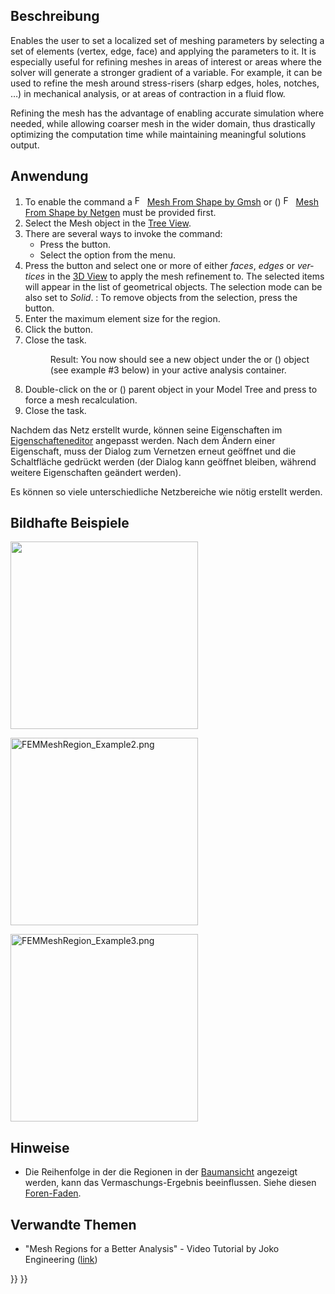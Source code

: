 <languages/>

{{Docnav/de
|[[FEM_MeshBoundaryLayer/de|FEM NetzGrenzschicht]]
|[[FEM_MeshGroup/de|FEM NetzGruppe]]
|[[FEM_Workbench/de|FEM]]
|IconL=FEM_MeshBoundaryLayer.svg
|IconR=FEM_MeshGroup.svg
|IconC=Workbench_FEM.svg
}}

{{GuiCommandContainer|
{{GuiCommand/de
|Name=FEM MeshRegion
|Name/de=FEM Netzbereich
|MenuLocation=Netz → FEM Mesh Refinement
|Workbenches=[[FEM_Workbench/de|FEM]]
|SeeAlso=[[FEM_tutorial/de|FEM Anleitung]]
}}
{{GuiCommandFemInfo/de
|Solvers=Alle
}}
}}

<span id="Description"></span>
==Beschreibung==

<div lang="en" dir="ltr" class="mw-content-ltr">
Enables the user to set a localized set of meshing parameters by selecting a set of elements (vertex, edge, face) and applying the parameters to it. It is especially useful for refining meshes in areas of interest or areas where the solver will generate a stronger gradient of a variable. For example, it can be used to refine the mesh around stress-risers (sharp edges, holes, notches, …) in mechanical analysis, or at areas of contraction in a fluid flow.
</div>

<div lang="en" dir="ltr" class="mw-content-ltr">
Refining the mesh has the advantage of enabling accurate simulation where needed, while allowing coarser mesh in the wider domain, thus drastically optimizing the computation time while maintaining meaningful solutions output.
</div>

<span id="Usage"></span>
==Anwendung==

<div lang="en" dir="ltr" class="mw-content-ltr">
# To enable the command a [[Image:FEM_MeshGmshFromShape.svg|16px]] [[FEM_MeshGmshFromShape|Mesh From Shape by Gmsh]] or ({{VersionPlus|1.1}}) [[Image:FEM_MeshNetgenFromShape.svg|16px]] [[FEM_MeshNetgenFromShape|Mesh From Shape by Netgen]] must be provided first.
# Select the Mesh object in the [[Tree_View|Tree View]].
# There are several ways to invoke the command:
#* Press the {{Button|[[Image:FEM_MeshRegion.svg|16px]] [[FEM_MeshRegion|Mesh Refinement]]}} button.
#* Select the {{MenuCommand|Mesh → [[Image:FEM_MeshRegion.svg|16px]] Mesh Refinement}} option from the menu.
# Press the {{Button|Add}} button and select one or more of either ''faces'', ''edges'' or ''vertices'' in the [[3D_View|3D View]] to apply the mesh refinement to. The selected items will appear in the list of geometrical objects. The selection mode can be also set to ''Solid''. {{Version|1.1}}: To remove objects from the selection, press the {{Button|Remove}} button.
# Enter the maximum element size for the region.
# Click the {{Button|OK}} button.
# Close the task.
#: Result: You now should see a new {{incode|FEMMeshRegion}} object under the {{incode|FEMMeshGmsh}} or ({{VersionPlus|1.1}}) {{incode|FEMMeshNetgen}} object (see example #3 below) in your active analysis container.
# Double-click on the {{incode|FEMMeshGmsh}} or ({{VersionPlus|1.1}}) {{incode|FEMMeshNetgen}} parent object in your Model Tree and press {{Button|Apply}} to force a mesh recalculation.
# Close the task.
</div>

Nachdem das Netz erstellt wurde, können seine Eigenschaften im [[Property_editor/de|Eigenschafteneditor]] angepasst werden. Nach dem Ändern einer Eigenschaft, muss der Dialog zum Vernetzen erneut geöffnet und die Schaltfläche {{Button|Anwenden}} gedrückt werden (der Dialog kann geöffnet bleiben, während weitere Eigenschaften geändert werden).

Es können so viele unterschiedliche Netzbereiche wie nötig erstellt werden.

<span id="Visual_examples"></span>
==Bildhafte Beispiele== 

[[File:FEMMeshRegion_Example1.png|300px|]]
{{Caption|Beispiel 1: Das grobe Start-NetzGmshAusForm}}


[[File:FEMMeshRegion_Example2.png|300px]]
{{Caption|Beispiel 2: Nach Anwendung einer Netzverfeinerung mit zwei FEM-Netzbereichsobjekten wird das große Loch auf eine maximale Elementgröße von 3 mm verfeinert, das kleinere Loch auf 1 mm.}}

[[File:FEMMeshRegion_Example3.png|300px]]
{{Caption|Beispiel 3: Ein einfaches Beispiel des entstehenden Modellbaums}}

<span id="Notes"></span>
==Hinweise==

* Die Reihenfolge in der die Regionen in der [[Tree view/de|Baumansicht]] angezeigt werden, kann das Vermaschungs-Ergebnis beeinflussen. Siehe diesen [https://forum.freecad.org/viewtopic.php?f=18&t=41955 Foren-Faden].

<span id="Related"></span>
==Verwandte Themen==

<div lang="en" dir="ltr" class="mw-content-ltr">
* "Mesh Regions for a Better Analysis" - Video Tutorial by Joko Engineering ([https://www.youtube.com/watch?v=X5RVe2SDPvw link])
</div>


{{Docnav/de
|[[FEM_MeshBoundaryLayer/de|FEM NetzGrenzschicht]]
|[[FEM_MeshGroup/de|FEM NetzGruppe]]
|[[FEM_Workbench/de|FEM]]
|IconL=FEM_MeshBoundaryLayer.svg
|IconR=FEM_MeshGroup.svg
|IconC=Workbench_FEM.svg
}}

{{FEM_Tools_navi{{#translation:}}}}
{{Userdocnavi{{#translation:}}}}